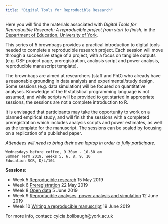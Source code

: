 ```yaml
---
title: "Digital Tools for Reproducible Research"
---
```


Here you will find the materials associated with _Digital Tools for Reproducible Research: A reproducible project from start to finish_, in the 
[Department of Education, University of York](https://www.york.ac.uk/education/).
  
                       
This series of 5 brownbags provides a practical introduction to digital tools needed to complete a reproducible research project. Each session will move through a successive stage of a project, with a focus on tangible outputs (e.g. OSF project page, preregistration, analysis script and power analysis, reproducible manuscript template). 

The brownbags are aimed at researchers (staff and PhD) who already have a reasonable grounding in data analysis and experimental/study design. Some sessions (e.g. data simulation) will be focused on quantitative analyses. Knowledge of the R statistical programming language is not assumed, and while scripts will be provided to get started in appropriate sessions, the sessions are not a complete introduction to R.

It is envisaged that participants may take the opportunity to work on a planned empirical study, and will finish the sessions with a completed preregistration which includes analysis scripts and power estimates, as well as the template for the manuscript. The sessions can be scaled by focusing on a replication of a published paper. 

*_Attendees will need to bring their own laptop in order to fully participate._*

    Wednesdays before coffee, 9.30am - 10.30 am
    Summer Term 2019, weeks 5, 6, 8, 9, 10
    Education SCR, D/L/104



__Sessions:__


* Week 5 [Reproducible research](./Week5.html) 15 May 2019     
* Week 6 [Preregistration](./Week6.html) 22 May 2019     
* Week 8 [Open data](./Week8.html) 5 June 2019       
* Week 9 [Reproducible analyses, power analysis and simulation](./Week9.html) 12 June 2019    
* Week 10 [Writing a reproducible manuscript](./Week10.html) 19 June 2019      
   
For more info, contact: cylcia.bolibaugh@york.ac.uk


